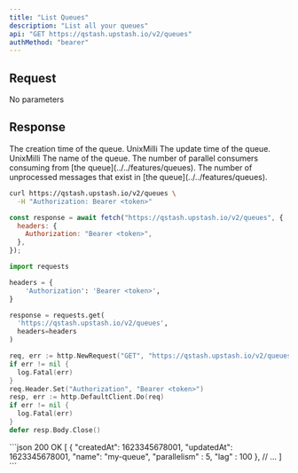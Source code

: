 ```yaml
---
title: "List Queues"
description: "List all your queues"
api: "GET https://qstash.upstash.io/v2/queues"
authMethod: "bearer"
---
```


## Request

No parameters

## Response

<ResponseField name="" type="Array" required>
<Expandable defaultOpen>

<ResponseField name="createdAt" type="int" required>
  The creation time of the queue. UnixMilli
</ResponseField>
<ResponseField name="updatedAt" type="int" required>
  The update time of the queue. UnixMilli
</ResponseField>
<ResponseField name="name" type="string" required>
  The name of the queue.
</ResponseField>
<ResponseField name="parallelism" type="int" required> 
    The number of parallel consumers consuming from [the queue](../../features/queues).
</ResponseField>
<ResponseField name="lag" type="int" required> 
    The number of unprocessed messages that exist in [the queue](../../features/queues).
</ResponseField>

</Expandable>
</ResponseField>

<RequestExample>

```sh curl
curl https://qstash.upstash.io/v2/queues \
  -H "Authorization: Bearer <token>"
```

```js Node
const response = await fetch("https://qstash.upstash.io/v2/queues", {
  headers: {
    Authorization: "Bearer <token>",
  },
});
```

```python Python
import requests

headers = {
    'Authorization': 'Bearer <token>',
}

response = requests.get(
  'https://qstash.upstash.io/v2/queues',
  headers=headers
)
```

```go Go
req, err := http.NewRequest("GET", "https://qstash.upstash.io/v2/queues", nil)
if err != nil {
  log.Fatal(err)
}
req.Header.Set("Authorization", "Bearer <token>")
resp, err := http.DefaultClient.Do(req)
if err != nil {
  log.Fatal(err)
}
defer resp.Body.Close()
```

</RequestExample>

<ResponseExample>
```json 200 OK
[
  {
    "createdAt": 1623345678001,
    "updatedAt": 1623345678001,
    "name": "my-queue",
    "parallelism" : 5, 
    "lag" : 100
  },
  // ...
]
```
</ResponseExample>
